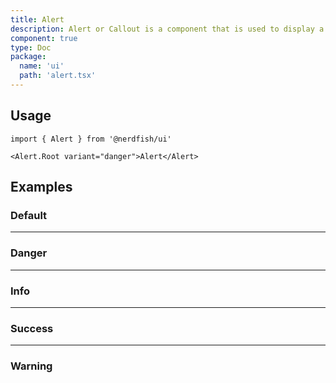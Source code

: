 ```yaml
---
title: Alert
description: Alert or Callout is a component that is used to display a message to the user.
component: true
type: Doc
package:
  name: 'ui'
  path: 'alert.tsx'
---
```


<ComponentExample src="/src/components/examples/alert/demo.tsx">
	<AlertDemo />
</ComponentExample>

## Usage

```tsx
import { Alert } from '@nerdfish/ui'
```

```tsx
<Alert.Root variant="danger">Alert</Alert>
```

## Examples

### Default

<ComponentExample src="/src/components/examples/alert/demo.tsx">
	<AlertDemo />
</ComponentExample>

---

### Danger

<ComponentExample src="/src/components/examples/alert/danger.tsx">
	<AlertDanger />
</ComponentExample>

---

### Info

<ComponentExample src="/src/components/examples/alert/info.tsx">
	<AlertInfo />
</ComponentExample>

---

### Success

<ComponentExample src="/src/components/examples/alert/success.tsx">
	<AlertSuccess />
</ComponentExample>

---

### Warning

<ComponentExample src="/src/components/examples/alert/warning.tsx">
	<AlertWarning />
</ComponentExample>
